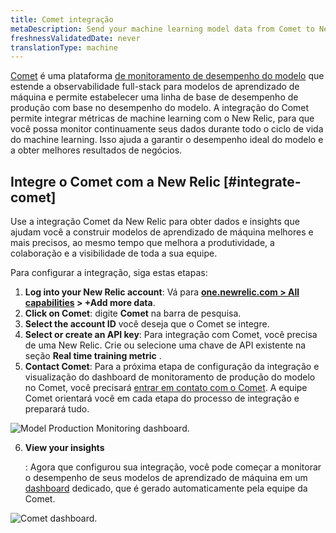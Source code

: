 ```yaml
---
title: Comet integração
metaDescription: Send your machine learning model data from Comet to New Relic to understand your model's performance.
freshnessValidatedDate: never
translationType: machine
---
```




[Comet](https://www.comet.ml/site/) é uma plataforma [de monitoramento de desempenho do modelo](/docs/alerts-applied-intelligence/mlops/get-started/intro-mlops/) que estende a observabilidade full-stack para modelos de aprendizado de máquina e permite estabelecer uma linha de base de desempenho de produção com base no desempenho do modelo. A integração do Comet permite integrar métricas de machine learning com o New Relic, para que você possa monitor continuamente seus dados durante todo o ciclo de vida do machine learning. Isso ajuda a garantir o desempenho ideal do modelo e a obter melhores resultados de negócios.

## Integre o Comet com a New Relic [#integrate-comet]

Use a integração Comet da New Relic para obter dados e insights que ajudam você a construir modelos de aprendizado de máquina melhores e mais precisos, ao mesmo tempo que melhora a produtividade, a colaboração e a visibilidade de toda a sua equipe.

Para configurar a integração, siga estas etapas:

1. <DoNotTranslate>**Log into your New Relic account**</DoNotTranslate>: Vá para <DoNotTranslate>**[one.newrelic.com > All capabilities](https://one.newrelic.com/all-capabilities) > +Add more data**</DoNotTranslate>.
2. <DoNotTranslate>**Click on Comet**</DoNotTranslate>: digite <DoNotTranslate>**Comet**</DoNotTranslate> na barra de pesquisa.
3. <DoNotTranslate>**Select the account ID**</DoNotTranslate> você deseja que o Comet se integre.
4. <DoNotTranslate>**Select or create an API key**</DoNotTranslate>: Para integração com Comet, você precisa de uma New Relic<InlinePopover type="licenseKey"/>. Crie ou selecione uma chave de API existente na seção <DoNotTranslate>**Real time training metric**</DoNotTranslate> .
5. <DoNotTranslate>**Contact Comet**</DoNotTranslate>: Para a próxima etapa de configuração da integração e visualização do dashboard de monitoramento de produção do modelo no Comet, você precisará [entrar em contato com o Comet](mailto:sales@comet.ml). A equipe Comet orientará você em cada etapa do processo de integração e preparará tudo.

<img
  title="Model Production Monitoring dashboard"
  alt="Model Production Monitoring dashboard."
  src={modelperformancemonitoringCometUI}
/>

6. <DoNotTranslate>**View your insights**</DoNotTranslate>

   : Agora que configurou sua integração, você pode começar a monitorar o desempenho de seus modelos de aprendizado de máquina em um [dashboard](/docs/query-your-data/explore-query-data/dashboards/introduction-dashboards/) dedicado, que é gerado automaticamente pela equipe da Comet.

<img
  title="Comet dashboard"
  alt="Comet dashboard."
  src={modelperformancemonitoringCometDashboardNewRelic}
/>

<InstallFeedback/>